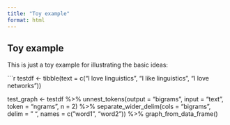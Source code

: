 ```yaml
---
title: "Toy example"
format: html
---
```


## Toy example

This is just a toy example for illustrating the basic ideas:

```r

testdf <- tibble(text = c("I love linguistics", "I like linguistics", "I love networks"))

test_graph <- testdf %>% unnest_tokens(output = "bigrams", input = "text", token = "ngrams", n = 2) %>% separate_wider_delim(cols = "bigrams", delim = " ", names = c("word1", "word2")) %>% graph_from_data_frame()

